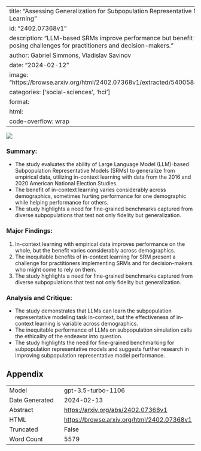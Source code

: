 
---
title: "Assessing Generalization for Subpopulation Representative Modeling via In-Context Learning"
id: "2402.07368v1"
description: "LLM-based SRMs improve performance but benefit varies across demographics, posing challenges for practitioners and decision-makers."
author: Gabriel Simmons, Vladislav Savinov
date: "2024-02-12"
image: "https://browse.arxiv.org/html/2402.07368v1/extracted/5400584/figures/srm_tuning_figure.png"
categories: ['social-sciences', 'hci']
format:
  html:
    code-overflow: wrap
---

![](https://browse.arxiv.org/html/2402.07368v1/extracted/5400584/figures/srm_tuning_figure.png)

### **Summary:**
- The study evaluates the ability of Large Language Model (LLM)-based Subpopulation Representative Models (SRMs) to generalize from empirical data, utilizing in-context learning with data from the 2016 and 2020 American National Election Studies.
- The benefit of in-context learning varies considerably across demographics, sometimes hurting performance for one demographic while helping performance for others.
- The study highlights a need for fine-grained benchmarks captured from diverse subpopulations that test not only fidelity but generalization.

### Major Findings:
1. In-context learning with empirical data improves performance on the whole, but the benefit varies considerably across demographics.
2. The inequitable benefits of in-context learning for SRM present a challenge for practitioners implementing SRMs and for decision-makers who might come to rely on them.
3. The study highlights a need for fine-grained benchmarks captured from diverse subpopulations that test not only fidelity but generalization.

### Analysis and Critique:
- The study demonstrates that LLMs can learn the subpopulation representative modeling task in-context, but the effectiveness of in-context learning is variable across demographics.
- The inequitable performance of LLMs on subpopulation simulation calls the ethicality of the endeavor into question.
- The study highlights the need for fine-grained benchmarking for subpopulation representative models and suggests further research in improving subpopulation representative model performance.

## Appendix

|          |          |
|----------|----------|
| Model     | gpt-3.5-turbo-1106       |
| Date Generated     | 2024-02-13       |
| Abstract | [https://arxiv.org/abs/2402.07368v1](https://arxiv.org/abs/2402.07368v1)        |
| HTML     | [https://browse.arxiv.org/html/2402.07368v1](https://browse.arxiv.org/html/2402.07368v1)       |
| Truncated       | False       |
| Word Count       | 5579       |